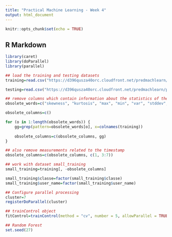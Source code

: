 ```yaml
---
title: "Practical Machine Learning - Week 4"
output: html_document
---
```


```r
knitr::opts_chunk$set(echo = TRUE)
```

## R Markdown
```r
library(caret)
library(doParallel)
library(parallel)

## load the training and testing datasets
training=read.csv("https://d396qusza40orc.cloudfront.net/predmachlearn/pml-training.csv")

testing=read.csv("https://d396qusza40orc.cloudfront.net/predmachlearn/pml-testing.csv")

## remove columns which contain information about the statistics of the measurements
obsolete_words=c("skewness", "kurtosis", "max", "min", "var", "stddev", "amplitude", "avg")

obsolete_columns=c()

for (o in 1:length(obsolete_words)) {
    gg=grep(pattern=obsolete_words[o], x=colnames(training))
    
    obsolete_columns=c(obsolete_columns, gg)
}

## also remove measurements related to the timestamp
obsolete_columns=c(obsolete_columns, c(1, 3:7)) 

## work with dataset small_training
small_training=training[, -obsolete_columns]

small_training$classe=factor(small_training$classe)
small_training$user_name=factor(small_training$user_name)

## Configure parallel processing
cluster=7
registerDoParallel(cluster)

## trainControl object
fitControl=trainControl(method = "cv", number = 5, allowParallel = TRUE)

## Random Forest
set.seed(27)

```

